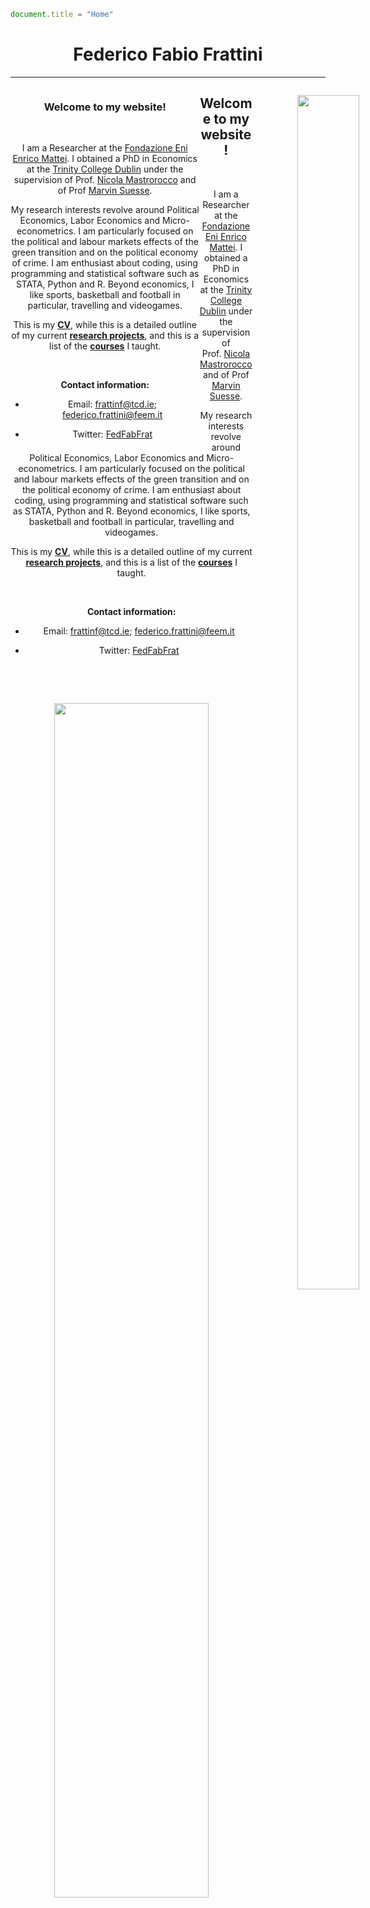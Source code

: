 ```js
document.title = "Home"
```

<div align="center">
# Federico Fabio Frattini 
<div>

****

<div id=content-desktop>

<div style="float:left; width:60%;" align="justify">

### Welcome to my website!

<br />

I am a Researcher at the <a href="https://www.feem.it/" target="_blank">Fondazione Eni Enrico Mattei</a>. I obtained a PhD in Economics at the <a href="https://www.tcd.ie/Economics/" target="_blank">Trinity College Dublin</a> under the supervision of Prof. <a href="https://nicolamastrorocco.com/" target="_blank">Nicola Mastrorocco</a> and of Prof <a href="https://marvinsuesse.com/" target="_blank">Marvin Suesse</a>. 

My research interests revolve around Political Economics, Labor Economics and Micro-econometrics. I am particularly focused on the political and labour markets effects of the green transition and on the political economy of crime. I am enthusiast about coding, using programming and statistical software such as STATA, Python and R. Beyond economics, I like sports, basketball and football in particular, travelling and videogames.

This is my <a href="cv_fff.pdf#" class="download" target="_blank" title="Download CV as PDF">**CV**</a>, while this is a detailed outline of my current <a href="https://fedfabfrat.github.io/research.html">**research projects**</a>, and this is a list of the <a href="https://fedfabfrat.github.io/teaching.html">**courses**</a> I taught.

<br />

**Contact information:**

* Email: [frattinf@tcd.ie](mailto:frattinf@tcd.ie); [federico.frattini@feem.it](mailto:federico.frattini@feem.it)

* Twitter: <a href="https://twitter.com/FedFabFrat" target="_blank">FedFabFrat</a>

</div>

<div style="float:right; width:40%; margin-left:20px; margin-right:-105px;">

![](IMG_4145.jpg){width=70%}

<br />


</div>

</div>


<div id=content-mobile>

 
## Welcome to my website!

<br />

I am a Researcher at the <a href="https://www.feem.it/" target="_blank">Fondazione Eni Enrico Mattei</a>. I obtained a PhD in Economics at the <a href="https://www.tcd.ie/Economics/" target="_blank">Trinity College Dublin</a> under the supervision of Prof. <a href="https://nicolamastrorocco.com/" target="_blank">Nicola Mastrorocco</a> and of Prof <a href="https://marvinsuesse.com/" target="_blank">Marvin Suesse</a>. 

My research interests revolve around Political Economics, Labor Economics and Micro-econometrics. I am particularly focused on the political and labour markets effects of the green transition and on the political economy of crime. I am enthusiast about coding, using programming and statistical software such as STATA, Python and R. Beyond economics, I like sports, basketball and football in particular, travelling and videogames.

This is my <a href="cv_fff.pdf#" class="download" target="_blank" title="Download CV as PDF">**CV**</a>, while this is a detailed outline of my current <a href="https://fedfabfrat.github.io/research.html">**research projects**</a>, and this is a list of the <a href="https://fedfabfrat.github.io/teaching.html">**courses**</a> I taught.

<br />

**Contact information:**

* Email: [frattinf@tcd.ie](mailto:frattinf@tcd.ie); [federico.frattini@feem.it](mailto:federico.frattini@feem.it)

* Twitter: <a href="https://twitter.com/FedFabFrat" target="_blank">FedFabFrat</a>

<br />

<br />

<div align="center">

![](IMG_4145.jpg){width=70%}

<br />


</div>

</div>
